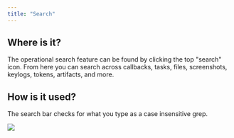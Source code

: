 ```yaml
---
title: "Search"
---
```


## Where is it?

The operational search feature can be found by clicking the top "search" icon. From here you can search across callbacks, tasks, files, screenshots, keylogs, tokens, artifacts, and more.

## How is it used?

The search bar checks for what you type as a case insensitive grep.

<Frame>
  <img src="/images/version-2.3/image-14.avif"/>
</Frame>
